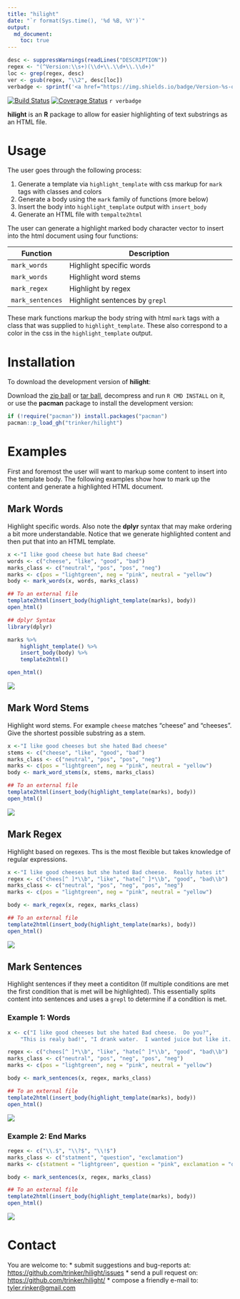 ```yaml
---
title: "hilight"
date: "`r format(Sys.time(), '%d %B, %Y')`"
output:
  md_document:
    toc: true      
---
```


```r
desc <- suppressWarnings(readLines("DESCRIPTION"))
regex <- "(^Version:\\s+)(\\d+\\.\\d+\\.\\d+)"
loc <- grep(regex, desc)
ver <- gsub(regex, "\\2", desc[loc])
verbadge <- sprintf('<a href="https://img.shields.io/badge/Version-%s-orange.svg"><img src="https://img.shields.io/badge/Version-%s-orange.svg" alt="Version"/></a></p>', ver, ver)
````

[![Build Status](https://travis-ci.org/trinker/hilight.svg?branch=master)](https://travis-ci.org/trinker/hilight)
[![Coverage Status](https://coveralls.io/repos/trinker/hilight/badge.svg?branch=master)](https://coveralls.io/r/trinker/hilight?branch=master)
`r verbadge`

**hilight** is an **R** package to allow for easier highlighting of text substrings as an HTML file.  

# Usage

The user goes through the following process:

1. Generate a template via `highlight_template` with css markup for `mark` tags with classes and colors
2. Generate a body using the `mark` family of functions (more below)
3. Insert the body into `highlight_template` output with `insert_body`
4. Generate an HTML file with `tempalte2html`

The user can generate a highlight marked body character vector to insert into the html document using four functions:

| Function         |  Description                                          |
|------------------|-------------------------------------------------------|
| `mark_words`      | Highlight specific words                       |
| `mark_words`      | Highlight word stems                       |
| `mark_regex`   | Highlight by regex                     |
| `mark_sentences`   | Highlight sentences by `grepl`                      |

These mark functions markup the body string with html `mark` tags with a class that was supplied to `highlight_template`.  These also correspond to a color in the css in the `highlight_template` output.

# Installation

To download the development version of **hilight**:

Download the [zip ball](https://github.com/trinker/hilight/zipball/master) or [tar ball](https://github.com/trinker/hilight/tarball/master), decompress and run `R CMD INSTALL` on it, or use the **pacman** package to install the development version:

```r
if (!require("pacman")) install.packages("pacman")
pacman::p_load_gh("trinker/hilight")
```
# Examples

First and foremost the user will want to markup some content to insert into the template body.  The following examples show how to mark up the content and generate a highlighted HTML document.

## Mark Words

Highlight specific words.  Also note the **dplyr** syntax that may make ordering a bit more understandable.  Notice that we generate highlighted content and then put that into an HTML template.

```r
x <-"I like good cheese but hate Bad cheese"
words <- c("cheese", "like", "good", "bad")
marks_class <- c("neutral", "pos", "pos", "neg")
marks <- c(pos = "lightgreen", neg = "pink", neutral = "yellow")
body <- mark_words(x, words, marks_class)

## To an external file
template2html(insert_body(highlight_template(marks), body))
open_html()

## dplyr Syntax
library(dplyr)

marks %>%
    highlight_template() %>%
    insert_body(body) %>%
    template2html()

open_html()
```

![](inst/figure/c1.png)

## Mark Word Stems

Highlight word stems. For example `cheese` matches "cheese" and "cheeses".  Give the shortest possible substring as a stem.

```r
x <-"I like good cheeses but she hated Bad cheese"
stems <- c("cheese", "like", "good", "bad")
marks_class <- c("neutral", "pos", "pos", "neg")
marks <- c(pos = "lightgreen", neg = "pink", neutral = "yellow")
body <- mark_word_stems(x, stems, marks_class)

## To an external file
template2html(insert_body(highlight_template(marks), body))
open_html()
```

![](inst/figure/c2.png)

## Mark Regex

Highlight based on regexes.  Ths is the most flexible but takes knowledge of regular expressions.

```r
x <-"I like good cheeses but she hated Bad cheese.  Really hates it"
regex <- c("chees[^ ]*\\b", "like", "hate[^ ]*\\b", "good", "bad\\b")
marks_class <- c("neutral", "pos", "neg", "pos", "neg")
marks <- c(pos = "lightgreen", neg = "pink", neutral = "yellow")

body <- mark_regex(x, regex, marks_class)

## To an external file
template2html(insert_body(highlight_template(marks), body))
open_html()
```

![](inst/figure/c3.png)

## Mark Sentences

Highlight sentences if they meet a contiditon (If multiple conditions are met the first condition that is met will be highlighted).  This essentially splits content into sentences and uses a `grepl` to determine if a condition is met.

### Example 1: Words

```r
x <- c("I like good cheeses but she hated Bad cheese.  Do you?",
    "This is realy bad!", "I drank water.  I wanted juice but like it. Why not?")

regex <- c("chees[^ ]*\\b", "like", "hate[^ ]*\\b", "good", "bad\\b")
marks_class <- c("neutral", "pos", "neg", "pos", "neg")
marks <- c(pos = "lightgreen", neg = "pink", neutral = "yellow")

body <- mark_sentences(x, regex, marks_class)

## To an external file
template2html(insert_body(highlight_template(marks), body))
open_html()
```

![](inst/figure/c4.png)

### Example 2: End Marks

```r
regex <- c("\\.$", "\\?$", "\\!$")
marks_class <- c("statment", "question", "exclamation")
marks <- c(statment = "lightgreen", question = "pink", exclamation = "orange")

body <- mark_sentences(x, regex, marks_class)

## To an external file
template2html(insert_body(highlight_template(marks), body))
open_html()
```

![](inst/figure/c5.png)

# Contact

You are welcome to:
* submit suggestions and bug-reports at: <https://github.com/trinker/hilight/issues>
* send a pull request on: <https://github.com/trinker/hilight/>
* compose a friendly e-mail to: <tyler.rinker@gmail.com>
